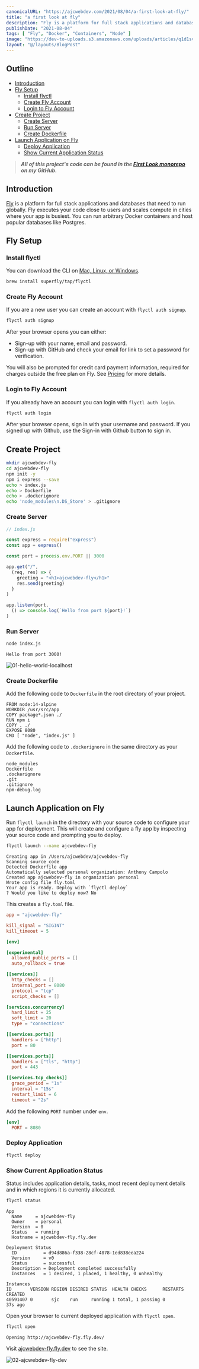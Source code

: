 ```yaml
---
canonicalURL: "https://ajcwebdev.com/2021/08/04/a-first-look-at-fly/"
title: "a first look at fly"
description: "Fly is a platform for full stack applications and databases build with Dockerfiles or Buildpacks that need to run globally."
publishDate: "2021-08-04"
tags: [ "Fly", "Docker", "Containers", "Node" ]
image: "https://dev-to-uploads.s3.amazonaws.com/uploads/articles/q1d1svee7bzuj1finzjp.png"
layout: "@/layouts/BlogPost"
---
```


## Outline

- [Introduction](#introduction)
- [Fly Setup](#fly-setup)
  - [Install flyctl](#install-flyctl)
  - [Create Fly Account](#create-fly-account)
  - [Login to Fly Account](#login-to-fly-account)
- [Create Project](#create-project)
  - [Create Server](#create-server)
  - [Run Server](#run-server)
  - [Create Dockerfile](#create-dockerfile)
- [Launch Application on Fly](#launch-application-on-fly)
  - [Deploy Application](#deploy-application)
  - [Show Current Application Status](#show-current-application-status)

> ___All of this project's code can be found in the [First Look monorepo](https://github.com/ajcwebdev/a-first-look/tree/main/deployment/docker-fly/) on my GitHub.___

## Introduction

[Fly](https://fly.io/) is a platform for full stack applications and databases that need to run globally. Fly executes your code close to users and scales compute in cities where your app is busiest. You can run arbitrary Docker containers and host popular databases like Postgres.

## Fly Setup

### Install flyctl

You can download the CLI on [Mac, Linux, or Windows](https://fly.io/docs/getting-started/installing-flyctl/).

```bash
brew install superfly/tap/flyctl
```

### Create Fly Account

If you are a new user you can create an account with `flyctl auth signup`.

```bash
flyctl auth signup
```

After your browser opens you can either:

* Sign-up with your name, email and password.
* Sign-up with GitHub and check your email for link to set a password for verification.

You will also be prompted for credit card payment information, required for charges outside the free plan on Fly. See [Pricing](https://fly.io/docs/about/pricing) for more details.

### Login to Fly Account

If you already have an account you can login with `flyctl auth login`.

```bash
flyctl auth login
```

After your browser opens, sign in with your username and password. If you signed up with Github, use the Sign-in with Github button to sign in.

## Create Project

```bash
mkdir ajcwebdev-fly
cd ajcwebdev-fly
npm init -y
npm i express --save
echo > index.js
echo > Dockerfile
echo > .dockerignore
echo 'node_modules\n.DS_Store' > .gitignore
```

### Create Server

```javascript
// index.js

const express = require("express")
const app = express()

const port = process.env.PORT || 3000

app.get("/",
  (req, res) => {
    greeting = "<h1>ajcwebdev-fly</h1>"
    res.send(greeting)
  }
)

app.listen(port,
  () => console.log(`Hello from port ${port}!`)
)
```

### Run Server

```bash
node index.js
```

```
Hello from port 3000!
```

![01-hello-world-localhost](https://dev-to-uploads.s3.amazonaws.com/uploads/articles/z6dt6up0b24u2gu45fsc.png)

### Create Dockerfile

Add the following code to `Dockerfile` in the root directory of your project.

```docker
FROM node:14-alpine
WORKDIR /usr/src/app
COPY package*.json ./
RUN npm i
COPY . ./
EXPOSE 8080
CMD [ "node", "index.js" ]
```

Add the following code to `.dockerignore` in the same directory as your `Dockerfile`.

```
node_modules
Dockerfile
.dockerignore
.git
.gitignore
npm-debug.log
```

## Launch Application on Fly

Run `flyctl launch` in the directory with your source code to configure your app for deployment. This will create and configure a fly app by inspecting your source code and prompting you to deploy.

```bash
flyctl launch --name ajcwebdev-fly
```

```
Creating app in /Users/ajcwebdev/ajcwebdev-fly
Scanning source code
Detected Dockerfile app
Automatically selected personal organization: Anthony Campolo
Created app ajcwebdev-fly in organization personal
Wrote config file fly.toml
Your app is ready. Deploy with `flyctl deploy`
? Would you like to deploy now? No
```

This creates a `fly.toml` file.

```toml
app = "ajcwebdev-fly"

kill_signal = "SIGINT"
kill_timeout = 5

[env]

[experimental]
  allowed_public_ports = []
  auto_rollback = true

[[services]]
  http_checks = []
  internal_port = 8080
  protocol = "tcp"
  script_checks = []

[services.concurrency]
  hard_limit = 25
  soft_limit = 20
  type = "connections"

[[services.ports]]
  handlers = ["http"]
  port = 80

[[services.ports]]
  handlers = ["tls", "http"]
  port = 443

[[services.tcp_checks]]
  grace_period = "1s"
  interval = "15s"
  restart_limit = 6
  timeout = "2s"
```

Add the following `PORT` number under `env`.

```toml
[env]
  PORT = 8080
```

### Deploy Application

```bash
flyctl deploy
```

### Show Current Application Status

Status includes application details, tasks, most recent deployment details and in which regions it is currently allocated.

```bash
flyctl status
```

```
App
  Name     = ajcwebdev-fly       
  Owner    = personal                    
  Version  = 0                           
  Status   = running                     
  Hostname = ajcwebdev-fly.fly.dev  

Deployment Status
  ID          = d94d886a-f338-28cf-4078-1ed838eea224         
  Version     = v0                                           
  Status      = successful                                   
  Description = Deployment completed successfully            
  Instances   = 1 desired, 1 placed, 1 healthy, 0 unhealthy  

Instances
ID       VERSION REGION DESIRED STATUS  HEALTH CHECKS      RESTARTS CREATED 
40591407 0       sjc    run     running 1 total, 1 passing 0        37s ago
```

Open your browser to current deployed application with `flyctl open`.

```bash
flyctl open
```

```
Opening http://ajcwebdev-fly.fly.dev/
```

Visit [ajcwebdev-fly.fly.dev](http://ajcwebdev-fly.fly.dev/) to see the site.

![02-ajcwebdev-fly-dev](https://dev-to-uploads.s3.amazonaws.com/uploads/articles/c8z7js20jh2r8ld9degx.png)